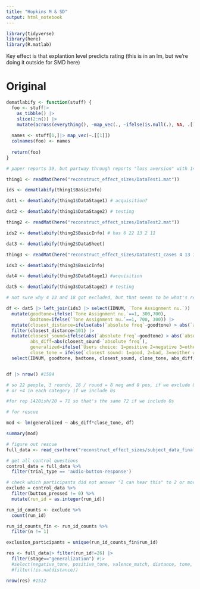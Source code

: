 ```yaml
---
title: "Hopkins M & SD"
output: html_notebook
---
```


```r
library(tidyverse)
library(here)
library(R.matlab)
```
Key effect is that explantion level predicts rating (this is in an lm, but we're doing it outside for SMD here)

# Original

```r

dematlabify <- function(stuff) {
  foo <- stuff|> 
    as_tibble() |> 
    slice(2:n()) |> 
    mutate(across(everything(), ~map_vec(., ~ifelse(is.null(.), NA, .[[1]]))))
  
  names <- stuff[1,]|> map_vec(~.[[1]])
  colnames(foo) <- names
  
  return(foo)
}

# paper reports 39, but partway through reports "loss aversion" with 14, so I think maybe 25 in main analysis? That matches how many we have in thing1 at least

thing1 <- readMat(here("reconstruct_effect_sizes/DataTest1.mat"))

ids <- dematlabify(thing1$BasicInfo)

dat1 <- dematlabify(thing1$DataStage1) # acquisition?

dat2 <- dematlabify(thing1$DataStage2) # testing

thing2 <- readMat(here("reconstruct_effect_sizes/DataTest2.mat"))

ids2 <- dematlabify(thing2$BasicInfo) # has 6 22 13 2 11

dat3 <- dematlabify(thing2$DataSheet)

thing3 <- readMat(here("reconstruct_effect_sizes/DataTest1_cases 4 13 18 omitted.mat")) # has 1-22

ids3 <- dematlabify(thing3$BasicInfo)

dat4 <- dematlabify(thing3$DataStage1) #acquisition

dat5 <- dematlabify(thing3$DataStage2) # testing

# not sure why 4 13 and 18 got excluded, but that seems to be what's reported in paper
```

```r
df <- dat5 |> left_join(ids3 |> select(IDNUM, `Tone Assignment nu.`)) |> 
  mutate(goodtone=ifelse(`Tone Assignment nu.`==1, 300,700),
         badtone=ifelse(`Tone Assignment nu.`==1, 700, 300)) |> 
  mutate(closest_distance=ifelse(abs(`absolute freq`-goodtone) > abs(`absolute freq`-badtone),abs(`absolute freq`-badtone), abs(`absolute freq`-goodtone) )) |> 
  filter(closest_distance<101) |> 
  mutate(closest_sound=ifelse(abs(`absolute freq`-goodtone) > abs(`absolute freq`-badtone),badtone, goodtone ),
         abs_diff=abs(closest_sound-`absolute freq`),
         generalized=ifelse(`Users choice: 1=positive 2=negative 3=other`==`closest sound: 1=good, 2=bad, 3=neither was closer than 200 Hz`,1,0),
         close_tone = ifelse(`closest sound: 1=good, 2=bad, 3=neither was closer than 200 Hz`==1, "good", "bad")) |> 
  select(IDNUM, goodtone, badtone, closest_sound, close_tone, abs_diff, generalized)


df |> nrow() #1584

# so 22 people, 3 rounds, 16 / round = 8 neg and 8 pos, if we exclude 0s
# or +4 in each category if we include 0s

#for rep 1420ish/20 = 71 so that's the same 72 if we include 0s

# for rescue 

```

```r

mod <- lm(generalized ~ abs_diff*close_tone, df)

summary(mod)
```

```r

# figure out rescue
full_data <- read_csv(here("reconstruct_effect_sizes/subject_data_final_full_processed.csv"))

# get all control questions
control_data = full_data %>%
  filter(trial_type == 'audio-button-response')

# check which participants did not answer "I can hear this" to 2 or more questions (button_pressed = 0)
exclude = control_data %>%
  filter(button_pressed != 0) %>%
  mutate(run_id = as.integer(run_id))

run_id_counts <- exclude %>%
  count(run_id)

run_id_counts_fin <- run_id_counts %>%
  filter(n != 1)

exclusion_participants = unique(run_id_counts_fin$run_id)

res <- full_data|> filter(run_id!=26) |> 
  filter(stage=="generalization") #|>
  #select(negative_tone, positive_tone, valence_match, distance, tone, key_responses, stimulus, run_id) |> 
  #filter(!is.na(distance))

nrow(res) #1512
```